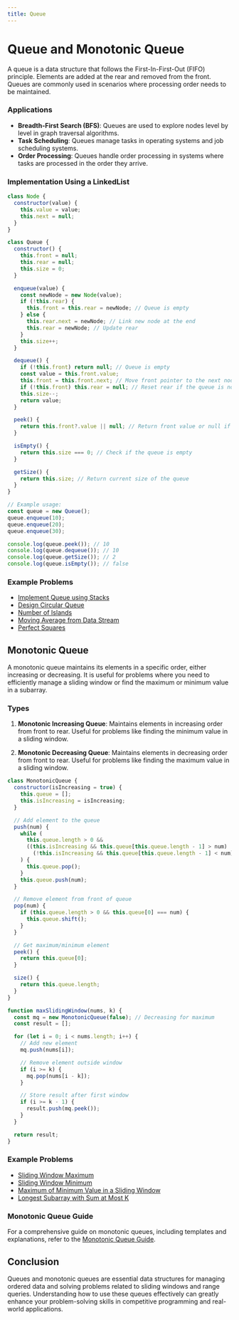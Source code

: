```yaml
---
title: Queue
---
```


# Queue and Monotonic Queue

A queue is a data structure that follows the First-In-First-Out (FIFO) principle. Elements are added at the rear and removed from the front. Queues are commonly used in scenarios where processing order needs to be maintained.

### Applications

- **Breadth-First Search (BFS)**: Queues are used to explore nodes level by level in graph traversal algorithms.
- **Task Scheduling**: Queues manage tasks in operating systems and job scheduling systems.
- **Order Processing**: Queues handle order processing in systems where tasks are processed in the order they arrive.

### Implementation Using a LinkedList

```JavaScript
class Node {
  constructor(value) {
    this.value = value;
    this.next = null;
  }
}

class Queue {
  constructor() {
    this.front = null;
    this.rear = null;
    this.size = 0;
  }

  enqueue(value) {
    const newNode = new Node(value);
    if (!this.rear) {
      this.front = this.rear = newNode; // Queue is empty
    } else {
      this.rear.next = newNode; // Link new node at the end
      this.rear = newNode; // Update rear
    }
    this.size++;
  }

  dequeue() {
    if (!this.front) return null; // Queue is empty
    const value = this.front.value;
    this.front = this.front.next; // Move front pointer to the next node
    if (!this.front) this.rear = null; // Reset rear if the queue is now empty
    this.size--;
    return value;
  }

  peek() {
    return this.front?.value || null; // Return front value or null if empty
  }

  isEmpty() {
    return this.size === 0; // Check if the queue is empty
  }

  getSize() {
    return this.size; // Return current size of the queue
  }
}

// Example usage:
const queue = new Queue();
queue.enqueue(10);
queue.enqueue(20);
queue.enqueue(30);

console.log(queue.peek()); // 10
console.log(queue.dequeue()); // 10
console.log(queue.getSize()); // 2
console.log(queue.isEmpty()); // false
```

### Example Problems

- [Implement Queue using Stacks](https://leetcode.com/problems/implement-queue-using-stacks/)
- [Design Circular Queue](https://leetcode.com/problems/design-circular-queue/)
- [Number of Islands](https://leetcode.com/problems/number-of-islands/)
- [Moving Average from Data Stream](https://leetcode.com/problems/moving-average-from-data-stream/)
- [Perfect Squares](https://leetcode.com/problems/perfect-squares/)

## Monotonic Queue

A monotonic queue maintains its elements in a specific order, either increasing or decreasing. It is useful for problems where you need to efficiently manage a sliding window or find the maximum or minimum value in a subarray.

### Types

1. **Monotonic Increasing Queue**: Maintains elements in increasing order from front to rear. Useful for problems like finding the minimum value in a sliding window.

2. **Monotonic Decreasing Queue**: Maintains elements in decreasing order from front to rear. Useful for problems like finding the maximum value in a sliding window.

```JavaScript
class MonotonicQueue {
  constructor(isIncreasing = true) {
    this.queue = [];
    this.isIncreasing = isIncreasing;
  }

  // Add element to the queue
  push(num) {
    while (
      this.queue.length > 0 &&
      ((this.isIncreasing && this.queue[this.queue.length - 1] > num) ||
        (!this.isIncreasing && this.queue[this.queue.length - 1] < num))
    ) {
      this.queue.pop();
    }
    this.queue.push(num);
  }

  // Remove element from front of queue
  pop(num) {
    if (this.queue.length > 0 && this.queue[0] === num) {
      this.queue.shift();
    }
  }

  // Get maximum/minimum element
  peek() {
    return this.queue[0];
  }

  size() {
    return this.queue.length;
  }
}

function maxSlidingWindow(nums, k) {
  const mq = new MonotonicQueue(false); // Decreasing for maximum
  const result = [];

  for (let i = 0; i < nums.length; i++) {
    // Add new element
    mq.push(nums[i]);

    // Remove element outside window
    if (i >= k) {
      mq.pop(nums[i - k]);
    }

    // Store result after first window
    if (i >= k - 1) {
      result.push(mq.peek());
    }
  }

  return result;
}
```

### Example Problems

- [Sliding Window Maximum](https://leetcode.com/problems/sliding-window-maximum/)
- [Sliding Window Minimum](https://leetcode.com/problems/sliding-window-minimum/)
- [Maximum of Minimum Value in a Sliding Window](https://leetcode.com/problems/maximum-of-minimum-value-in-a-sliding-window/)
- [Longest Subarray with Sum at Most K](https://leetcode.com/problems/longest-subarray-with-sum-at-most-k/)

### Monotonic Queue Guide

For a comprehensive guide on monotonic queues, including templates and explanations, refer to the [Monotonic Queue Guide](https://medium.com/algorithms-and-leetcode/monotonic-queue-explained-with-leetcode-problems-7db7c530c1d6).

## Conclusion

Queues and monotonic queues are essential data structures for managing ordered data and solving problems related to sliding windows and range queries. Understanding how to use these queues effectively can greatly enhance your problem-solving skills in competitive programming and real-world applications.
